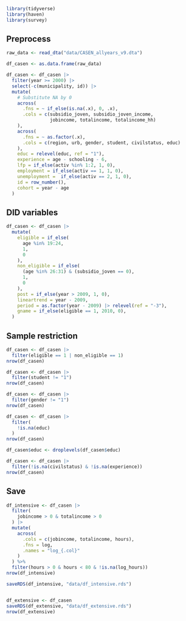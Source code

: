 ```r
library(tidyverse)
library(haven)
library(survey)
```


## Preprocess


```r
raw_data <- read_dta("data/CASEN_allyears_v9.dta")

df_casen <- as.data.frame(raw_data)

df_casen <- df_casen |> 
  filter(year >= 2000) |> 
  select(-c(municipality, id)) |> 
  mutate(
    # Substitute NA by 0
    across(
      .fns = ~ if_else(is.na(.x), 0, .x),
      .cols = c(subsidio_joven, subsidio_joven_income,
                jobincome, totalincome, totalincome_hh)
    ),
    across(
      .fns = ~ as.factor(.x), 
      .cols = c(region, urb, gender, student, civilstatus, educ)
    ),
    educ = relevel(educ, ref = "1"),
    experience = age - schooling - 6, 
    lfp = if_else(activ %in% 1:2, 1, 0), 
    employment = if_else(activ == 1, 1, 0), 
    unemployment =  if_else(activ == 2, 1, 0), 
    id = row_number(), 
    cohort = year - age
  )
```


## DID variables

```r
df_casen <- df_casen |> 
  mutate(
    eligible = if_else(
      age %in% 19:24,
      1, 
      0
    ), 
    non_eligible = if_else(
      (age %in% 26:31) & (subsidio_joven == 0), 
      1,
      0
    ), 
    post = if_else(year > 2009, 1, 0),
    lineartrend = year - 2009, 
    period = as.factor(year - 2009) |> relevel(ref = "-3"),
    gname = if_else(eligible == 1, 2010, 0), 
  )
```

## Sample restriction

```r
df_casen <- df_casen |> 
  filter(eligible == 1 | non_eligible == 1) 
nrow(df_casen)

df_casen <- df_casen |> 
  filter(student != "1") 
nrow(df_casen)

df_casen <- df_casen |> 
  filter(gender != "1") 
nrow(df_casen)

df_casen <- df_casen |> 
  filter(
    !is.na(educ)
  )
nrow(df_casen)

df_casen$educ <- droplevels(df_casen$educ)

df_casen <- df_casen |> 
  filter(!is.na(civilstatus) & !is.na(experience))
nrow(df_casen)
```


## Save 

```r
df_intensive <- df_casen |> 
  filter(
    jobincome > 0 & totalincome > 0 
  ) |> 
  mutate(
    across(
      .cols = c(jobincome, totalincome, hours), 
      .fns = log,
      .names = "log_{.col}"
    )
  ) %>%
  filter(hours > 0 & hours < 80 & !is.na(log_hours))
nrow(df_intensive)

saveRDS(df_intensive, "data/df_intensive.rds")


df_extensive <- df_casen
saveRDS(df_extensive, "data/df_extensive.rds")
nrow(df_extensive)
```



